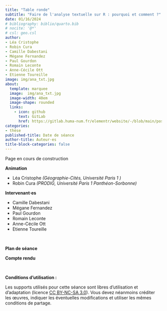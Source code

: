 ```yaml
---
title: "Table ronde"
subtitle: "Faire de l'analyse textuelle sur R : pourquoi et comment ?"
date: 01/16/2024
# bibliography: biblio/quarto.bib
# nocite: '@*'
# csl: geo.csl
author: 
- Léa Cristophe
- Robin Cura
- Camille Dabestani
- Mégane Fernandez
- Paul Gourdon
- Romain Leconte
- Anne-Cécile Ott
- Etienne Toureille
image: img/ana_txt.jpg
about:
  template: marquee
  image:  img/ana_txt.jpg
  image-width: 40em
  image-shape: rounded
  links:
    - icon: github
      text: GitLab
      href: https://gitlab.huma-num.fr/elementr/website/-/blob/main/posts/seance9_R_et_these.qmd
categories: 
- thèse
published-title: Date de séance
author-title: Auteur·es
title-block-categories: false
---
```


:::{.callout-note}
Page en cours de construction
:::

**Animation**

- Léa Cristophe *(Géographie-Cités, Université Paris 1 )*
- Robin Cura *(PRODIG, Université Paris 1 Panthéon-Sorbonne)*  


**Intervenant·es**

- Camille Dabestani
- Mégane Fernandez
- Paul Gourdon
- Romain Leconte
- Anne-Cécile Ott
- Etienne Toureille

\

**Plan de séance**

**Compte rendu**

\

**Conditions d'utilisation :**

Les supports utilisés pour cette séance sont libres d'utilisation et d'adaptation (licence [CC BY-NC-SA 3.0](https://creativecommons.org/licenses/by-nc-sa/3.0/fr/)). Vous devez néanmoins créditer les œuvres, indiquer les éventuelles modifications et utiliser les mêmes conditions de partage.

\
